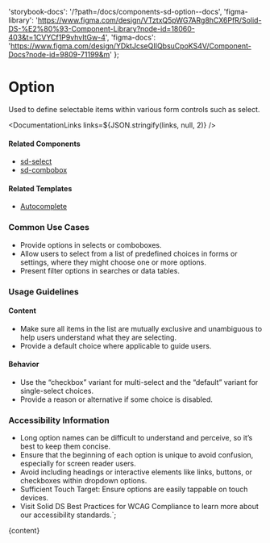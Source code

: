 

  'storybook-docs': '/?path=/docs/components-sd-option--docs',
  'figma-library':
    'https://www.figma.com/design/VTztxQ5pWG7ARg8hCX6PfR/Solid-DS-%E2%80%93-Component-Library?node-id=18060-403&t=1CVYCf1P9vhvItGw-4',
  'figma-docs': 'https://www.figma.com/design/YDktJcseQIIQbsuCpoKS4V/Component-Docs?node-id=9809-71199&m'
};

# Option

Used to define selectable items within various form controls such as select.

<DefaultStory />

<DocumentationLinks links=${JSON.stringify(links, null, 2)} />

#### Related Components

- [sd-select](/?path=/docs/components-sd-select--docs)
- [sd-combobox](/?path=/docs/components-sd-combobox--docs)

#### Related Templates

- [Autocomplete](/?path=/docs/templates-autocomplete--docs)

### Common Use Cases

- Provide options in selects or comboboxes.
- Allow users to select from a list of predefined choices in forms or settings, where they might choose one or more options.
- Present filter options in searches or data tables.

### Usage Guidelines

#### Content

- Make sure all items in the list are mutually exclusive and unambiguous to help users understand what they are selecting.
- Provide a default choice where applicable to guide users.

#### Behavior

- Use the “checkbox” variant for multi-select and the “default” variant for single-select choices.
- Provide a reason or alternative if some choice is disabled.

### Accessibility Information

- Long option names can be difficult to understand and perceive, so it’s best to keep them concise.
- Ensure that the beginning of each option is unique to avoid confusion, especially for screen reader users.
- Avoid including headings or interactive elements like links, buttons, or checkboxes within dropdown options.
- Sufficient Touch Target: Ensure options are easily tappable on touch devices.
- Visit <sd-link href="https://www.figma.com/design/YDktJcseQIIQbsuCpoKS4V/Component-Docs?node-id=10708-5011&t=Z1FxSGWkmXG5r5sw-4" target="_blank">Solid DS Best Practices for WCAG Compliance</sd-link> to learn more about our accessibility standards.`;

<Meta title="Components/sd-option/Overview" />

<OverviewFormatter story={SdOptionStories.Default}>{content}</OverviewFormatter>
